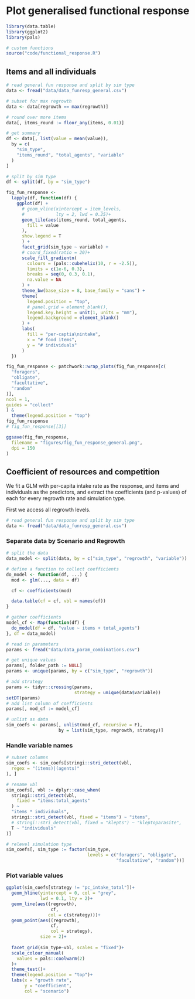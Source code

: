 
# Plot generalised functional response

```r
library(data.table)
library(ggplot2)
library(pals)

# custom functions
source("code/functional_response.R")
```


## Items and all individuals

```r
# read general fun response and split by sim type
data <- fread("data/data_funresp_general.csv")

# subset for max regrowth
data <- data[regrowth == max(regrowth)]

# round over more items
data[, items_round := floor_any(items, 0.01)]

# get summary
df <- data[, list(value = mean(value)),
  by = c(
    "sim_type",
    "items_round", "total_agents", "variable"
  )
]
```

```r
# split by sim type
df <- split(df, by = "sim_type")
```


```r
fig_fun_response <-
  lapply(df, function(df) {
    ggplot(df) +
      # geom_vline(xintercept = item_levels,
      #            lty = 2, lwd = 0.25)+
      geom_tile(aes(items_round, total_agents,
        fill = value
      ),
      show.legend = T
      ) +
      facet_grid(sim_type ~ variable) +
      # coord_fixed(ratio = 20)+
      scale_fill_gradientn(
        colours = (pals::cubehelix(10, r = -2.5)),
        limits = c(1e-6, 0.3),
        breaks = seq(0, 0.3, 0.1),
        na.value = NA
      ) +
      theme_bw(base_size = 8, base_family = "sans") +
      theme(
        legend.position = "top",
        # panel.grid = element_blank(),
        legend.key.height = unit(1, units = "mm"),
        legend.background = element_blank()
      ) +
      labs(
        fill = "per-captia\nintake",
        x = "# food items",
        y = "# individuals"
      )
  })

fig_fun_response <- patchwork::wrap_plots(fig_fun_response[c(
  "foragers",
  "obligate",
  "facultative",
  "random"
)],
ncol = 1,
guides = "collect"
) &
  theme(legend.position = "top")
fig_fun_response
# fig_fun_response[[3]]
```

```r
ggsave(fig_fun_response,
  filename = "figures/fig_fun_response_general.png",
  dpi = 150
)
```

## Coefficient of resources and competition

We fit a GLM with per-capita intake rate as the response, and items and individuals as the predictors, and extract the coefficients (and p-values) of each for every regrowth rate and simulation type.

First we access all regrowth levels.

```r
# read general fun response and split by sim type
data <- fread("data/data_funresp_general.csv")
```

### Separate data by Scenario and Regrowth

```r
# split the data
data_model <- split(data, by = c("sim_type", "regrowth", "variable"))
```

```r
# define a function to collect coefficients
do_model <- function(df, ...) {
  mod <- glm(..., data = df)

  cf <- coefficients(mod)

  data.table(cf = cf, vbl = names(cf))
}
```

```r
# gather coefficients
model_cf <- Map(function(df) {
  do_model(df = df, "value ~ items + total_agents")
}, df = data_model)
```

```r
# read in parameters
params <- fread("data/data_param_combinations.csv")

# get unique values
params[, folder_path := NULL]
params <- unique(params, by = c("sim_type", "regrowth"))

# add strategy
params <- tidyr::crossing(params, 
                          strategy = unique(data$variable))
setDT(params)
# add list column of coefficients
params[, mod_cf := model_cf]

# unlist as data
sim_coefs <- params[, unlist(mod_cf, recursive = F), 
                    by = list(sim_type, regrowth, strategy)]
```

### Handle variable names

```r
# subset columns
sim_coefs <- sim_coefs[stringi::stri_detect(vbl,
  regex = "(items)|(agents)"
), ]

# rename vbl
sim_coefs[, vbl := dplyr::case_when(
  stringi::stri_detect(vbl,
    fixed = "items:total_agents"
  ) ~
  "items * individuals",
  stringi::stri_detect(vbl, fixed = "items") ~ "items",
  # stringi::stri_detect(vbl, fixed = "klepts") ~ "kleptoparasite",
  T ~ "individuals"
)]

# relevel simulation type
sim_coefs[, sim_type := factor(sim_type,
                               levels = c("foragers", "obligate", 
                                          "facultative", "random"))]
```

### Plot variable values

```r
ggplot(sim_coefs[strategy != "pc_intake_total"])+
  geom_hline(yintercept = 0, col = "grey",
             lwd = 0.1, lty = 2)+
  geom_line(aes((regrowth),
                 cf,
                col = c(strategy)))+
  geom_point(aes((regrowth), 
                 cf,
                 col = strategy), 
             size = 2)+
  
  facet_grid(sim_type~vbl, scales = "fixed")+
  scale_colour_manual(
    values = pals::coolwarm(2)
  )+
  theme_test()+
  theme(legend.position = "top")+
  labs(x = "growth rate",
       y = "coefficient",
       col = "scenario")
```

